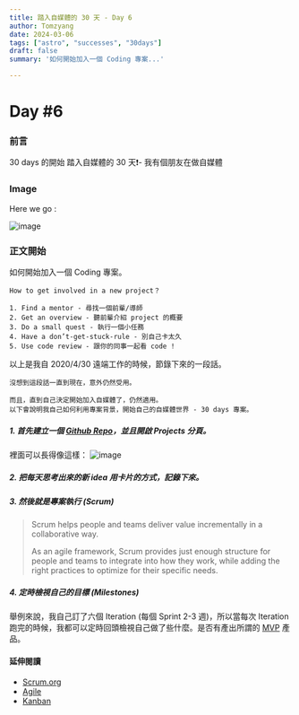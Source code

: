 ```yaml
---
title: 踏入自媒體的 30 天 - Day 6
author: Tomzyang
date: 2024-03-06
tags: ["astro", "successes", "30days"]
draft: false
summary: '如何開始加入一個 Coding 專案...'

---
```

# Day #6

### 前言
30 days 的開始
踏入自媒體的 30 天❗️- 我有個朋友在做自媒體

### Image
Here we go :


![image](/static/images/here-we-go.jpg)

### 正文開始

如何開始加入一個 Coding 專案。

```
How to get involved in a new project？
 
1. Find a mentor - 尋找一個前輩/導師 
2. Get an overview - 聽前輩介紹 project 的概要
3. Do a small quest - 執行一個小任務
4. Have a don’t-get-stuck-rule - 別自己卡太久
5. Use code review - 跟你的同事一起看 code !
```
以上是我自 2020/4/30 遠端工作的時候，節錄下來的一段話。

```
沒想到這段話一直到現在，意外仍然受用。

而且，直到自己決定開始加入自媒體了，仍然適用。
以下會說明我自己如何利用專案背景，開始自己的自媒體世界 - 30 days 專案。
```
##### 1. 首先建立一個 [Github Repo](https://github.com/tomz12321)，並且開啟 Projects 分頁。

裡面可以長得像這樣：
![image](/static/images/Day6/day6-1.png)

##### 2. 把每天思考出來的新 idea 用卡片的方式，記錄下來。
##### 3. 然後就是專案執行 (Scrum)

> Scrum helps people and teams deliver value incrementally in a collaborative way.
> 
> As an agile framework, Scrum provides just enough structure for people and teams to integrate into how they work, while adding the right practices to optimize for their specific needs.

##### 4. 定時檢視自己的目標 (Milestones)

舉例來說，我自己訂了六個 Iteration (每個 Sprint 2-3 週)，所以當每次 Iteration 跑完的時候，我都可以定時回頭檢視自己做了些什麼。是否有產出所謂的 [MVP](https://en.wikipedia.org/wiki/Minimum_viable_product) 產品。

#### 延伸閱讀
- [Scrum.org](https://Scrum.org)
- [Agile](https://asana.com/resources/agile-methodology)
- [Kanban](https://www.atlassian.com/agile/kanban)